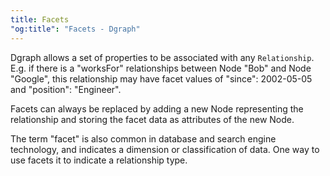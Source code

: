 ```yaml
---
title: Facets
"og:title": "Facets - Dgraph"
---
```



<DgraphWIP />

Dgraph allows a set of properties to be associated with any `Relationship`. E.g.
if there is a "worksFor" relationships between Node "Bob" and Node "Google",
this relationship may have facet values of "since": 2002-05-05 and "position":
"Engineer".

Facets can always be replaced by adding a new Node representing the relationship
and storing the facet data as attributes of the new Node.

The term "facet" is also common in database and search engine technology, and
indicates a dimension or classification of data. One way to use facets it to
indicate a relationship type.
